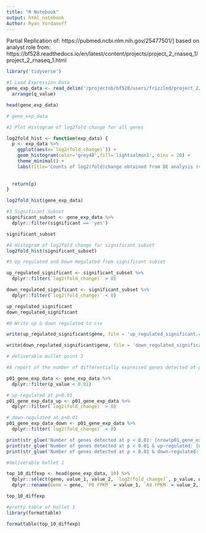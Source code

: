 ---
title: "R Notebook"
output: html_notebook
Author: Ryan Yordanoff
---
Partial Replication of:
https://pubmed.ncbi.nlm.nih.gov/25477501/] based on analyst role from: https://bf528.readthedocs.io/en/latest/content/projects/project_2_rnaseq_1/project_2_rnaseq_1.html

```{r message=FALSE} 
library('tidyverse')
```


```{r }
#1 Load Expression Data
gene_exp_data <- read_delim('/projectnb/bf528/users/frizzled/project_2/data/cuffdiff_out/gene_exp.diff') %>%
  arrange(q_value)

head(gene_exp_data)

# gene_exp_data

```

```{r}
#2 Plot Histogram of log2fold change for all genes

log2fold_hist <- function(exp_data) {
  p <- exp_data %>% 
    ggplot(aes(x=`log2(fold_change)`)) +
    geom_histogram(color='grey40',fill='lightsalmon1', bins = 20) +
    theme_minimal() +
    labs(title='Counts of log2(fold)change obtained from DE analysis (vP0 vs. vAd)')
  
  
  return(p)
}

log2fold_hist(gene_exp_data)
```

```{r}
#3 Significant Subset
significant_subset <- gene_exp_data %>%
  dplyr::filter(significant == 'yes')

significant_subset
```
```{r}
#4 Histogram of log2fold change for significant subset
log2fold_hist(significant_subset)
```
```{r}
#5 Up regulated and Down Regulated from significant subset

up_regulated_significant <- significant_subset %>%
  dplyr::filter(`log2(fold_change)` > 0)

down_regulated_significant <- significant_subset %>%
  dplyr::filter(`log2(fold_change)` < 0)

up_regulated_significant
down_regulated_significant
```

```{r}
#6 Write up & down regulated to csv

write(up_regulated_significant$gene, file = 'up_regulated_significant.csv')

write(down_regulated_significant$gene, file = 'down_regulated_significant.csv')
```

```{r}
# deliverable bullet point 3

#A report of the number of differentially expressed genes detected at p<0.01, and the numbers of up- and down- regulated genes at this significance level

p01_gene_exp_data <- gene_exp_data %>%
  dplyr::filter(p_value < 0.01)

# up-regulated at p<0.01
p01_gene_exp_data_up <- p01_gene_exp_data %>%
  dplyr::filter(`log2(fold_change)` > 0)

# down-regulated at p<0.01
p01_gene_exp_data_down <- p01_gene_exp_data %>%
  dplyr::filter(`log2(fold_change)` < 0)

print(str_glue('Number of genes detected at p < 0.01: {nrow(p01_gene_exp_data)}'))
print(str_glue('Number of genes detected at p < 0.01 & up-regulated: {nrow(p01_gene_exp_data_up)}' ))
print(str_glue('Number of genes detected at p < 0.01 & down-regulated: {nrow(p01_gene_exp_data_down)}' ))
```
```{r}
#deliverable bullet 1

top_10_diffexp <- head(gene_exp_data, 10) %>%
  dplyr::select(gene, value_1, value_2, `log2(fold_change)`, p_value, q_value) %>%
  dplyr::rename(Gene = gene, `P0 FPKM` = value_1, `Ad FPKM` = value_2, `Log2 Fold Change` = `log2(fold_change)`, `p-value` = p_value, `q-value` = q_value)

top_10_diffexp
```
```{r}
#pretty table of bullet 1
library(formattable)

formattable(top_10_diffexp)
```

```{r}

```

